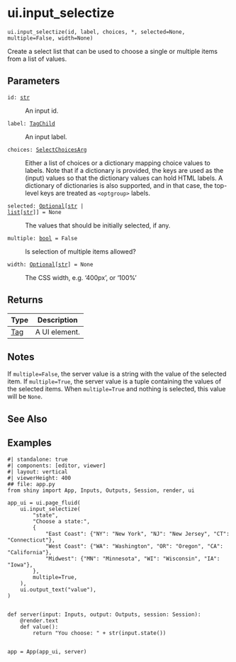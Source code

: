 # ui.input_selectize { #shiny.ui.input_selectize }

`ui.input_selectize(id, label, choices, *, selected=None, multiple=False, width=None)`

Create a select list that can be used to choose a single or multiple items from a
list of values.

## Parameters

<code><span class="parameter-name">id</span><span class="parameter-annotation-sep">:</span> <span class="parameter-annotation">[str](`str`)</span></code>

:   An input id.

<code><span class="parameter-name">label</span><span class="parameter-annotation-sep">:</span> <span class="parameter-annotation">[TagChild](`htmltools.TagChild`)</span></code>

:   An input label.

<code><span class="parameter-name">choices</span><span class="parameter-annotation-sep">:</span> <span class="parameter-annotation">[SelectChoicesArg](`shiny.ui._input_select.SelectChoicesArg`)</span></code>

:   Either a list of choices or a dictionary mapping choice values to labels. Note
    that if a dictionary is provided, the keys are used as the (input) values so
    that the dictionary values can hold HTML labels. A dictionary of dictionaries is
    also supported, and in that case, the top-level keys are treated as
    ``<optgroup>`` labels.

<code><span class="parameter-name">selected</span><span class="parameter-annotation-sep">:</span> <span class="parameter-annotation">[Optional](`typing.Optional`)\[[str](`str`) \| [list](`list`)\[[str](`str`)\]\]</span> <span class="parameter-default-sep">=</span> <span class="parameter-default">None</span></code>

:   The values that should be initially selected, if any.

<code><span class="parameter-name">multiple</span><span class="parameter-annotation-sep">:</span> <span class="parameter-annotation">[bool](`bool`)</span> <span class="parameter-default-sep">=</span> <span class="parameter-default">False</span></code>

:   Is selection of multiple items allowed?

<code><span class="parameter-name">width</span><span class="parameter-annotation-sep">:</span> <span class="parameter-annotation">[Optional](`typing.Optional`)\[[str](`str`)\]</span> <span class="parameter-default-sep">=</span> <span class="parameter-default">None</span></code>

:   The CSS width, e.g. '400px', or '100%'

## Returns

| Type                   | Description   |
|------------------------|---------------|
| [Tag](`htmltools.Tag`) | A UI element. |

## Notes

::: {.callout-note title="Server value"}
If `multiple=False`, the server value is a string with the value of the selected item.
If `multiple=True`, the server value is a tuple containing the values of the
selected items. When ``multiple=True`` and nothing is selected, this value
will be ``None``.
:::



## See Also

[](:func:`~shiny.ui.input_select`) [](:func:`~shiny.ui.input_radio_buttons`) [](:func:`~shiny.ui.input_checkbox_group`)

## Examples


```shinylive-python
#| standalone: true
#| components: [editor, viewer]
#| layout: vertical
#| viewerHeight: 400
## file: app.py
from shiny import App, Inputs, Outputs, Session, render, ui

app_ui = ui.page_fluid(
    ui.input_selectize(
        "state",
        "Choose a state:",
        {
            "East Coast": {"NY": "New York", "NJ": "New Jersey", "CT": "Connecticut"},
            "West Coast": {"WA": "Washington", "OR": "Oregon", "CA": "California"},
            "Midwest": {"MN": "Minnesota", "WI": "Wisconsin", "IA": "Iowa"},
        },
        multiple=True,
    ),
    ui.output_text("value"),
)


def server(input: Inputs, output: Outputs, session: Session):
    @render.text
    def value():
        return "You choose: " + str(input.state())


app = App(app_ui, server)

```

